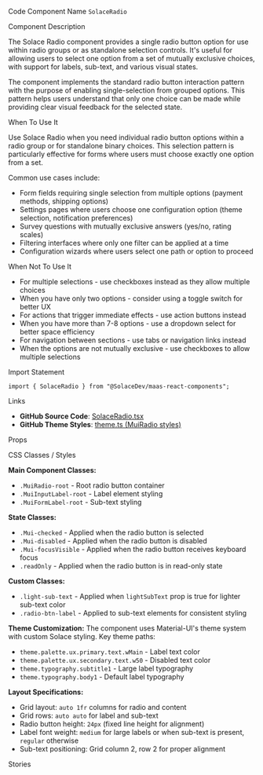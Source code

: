 
<Meta of={SolaceRadioStories} />

<Title>Solace Radio</Title>

<Description of={SolaceRadioStories} />

<Subtitle>Code Component Name</Subtitle>
`SolaceRadio`

<Subtitle>Component Description</Subtitle>

The Solace Radio component provides a single radio button option for use within radio groups or as standalone selection controls. It's useful for allowing users to select one option from a set of mutually exclusive choices, with support for labels, sub-text, and various visual states.

The component implements the standard radio button interaction pattern with the purpose of enabling single-selection from grouped options. This pattern helps users understand that only one choice can be made while providing clear visual feedback for the selected state.

<Subtitle>When To Use It</Subtitle>

Use Solace Radio when you need individual radio button options within a radio group or for standalone binary choices. This selection pattern is particularly effective for forms where users must choose exactly one option from a set.

Common use cases include:

- Form fields requiring single selection from multiple options (payment methods, shipping options)
- Settings pages where users choose one configuration option (theme selection, notification preferences)
- Survey questions with mutually exclusive answers (yes/no, rating scales)
- Filtering interfaces where only one filter can be applied at a time
- Configuration wizards where users select one path or option to proceed

<Subtitle>When Not To Use It</Subtitle>

- For multiple selections - use checkboxes instead as they allow multiple choices
- When you have only two options - consider using a toggle switch for better UX
- For actions that trigger immediate effects - use action buttons instead
- When you have more than 7-8 options - use a dropdown select for better space efficiency
- For navigation between sections - use tabs or navigation links instead
- When the options are not mutually exclusive - use checkboxes to allow multiple selections

<Subtitle>Import Statement</Subtitle>

```tsx
import { SolaceRadio } from "@SolaceDev/maas-react-components";
```

<Subtitle>Links</Subtitle>

- **GitHub Source Code**: [SolaceRadio.tsx](https://github.com/SolaceDev/maas-react-components/blob/main/src/components/form/SolaceRadio.tsx)
- **GitHub Theme Styles**: <a href="https://github.com/SolaceDev/maas-react-components/blob/main/src/resources/theme.ts#:~:text=MuiRadio" target="_blank">theme.ts (MuiRadio styles)</a>

<Subtitle>Props</Subtitle>

<ArgTypes of={SolaceRadioStories} />

<Subtitle>CSS Classes / Styles</Subtitle>

**Main Component Classes:**

- `.MuiRadio-root` - Root radio button container
- `.MuiInputLabel-root` - Label element styling
- `.MuiFormLabel-root` - Sub-text styling

**State Classes:**

- `.Mui-checked` - Applied when the radio button is selected
- `.Mui-disabled` - Applied when the radio button is disabled
- `.Mui-focusVisible` - Applied when the radio button receives keyboard focus
- `.readOnly` - Applied when the radio button is in read-only state

**Custom Classes:**

- `.light-sub-text` - Applied when `lightSubText` prop is true for lighter sub-text color
- `.radio-btn-label` - Applied to sub-text elements for consistent styling

**Theme Customization:**
The component uses Material-UI's theme system with custom Solace styling. Key theme paths:

- `theme.palette.ux.primary.text.wMain` - Label text color
- `theme.palette.ux.secondary.text.w50` - Disabled text color
- `theme.typography.subtitle1` - Large label typography
- `theme.typography.body1` - Default label typography

**Layout Specifications:**

- Grid layout: `auto 1fr` columns for radio and content
- Grid rows: `auto auto` for label and sub-text
- Radio button height: `24px` (fixed line height for alignment)
- Label font weight: `medium` for large labels or when sub-text is present, `regular` otherwise
- Sub-text positioning: Grid column 2, row 2 for proper alignment

<Subtitle>Stories</Subtitle>

<CustomStories />
